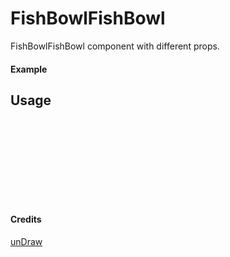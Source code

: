 
<Meta of={FishBowlFishBowl} title="unDraw/FishBowlFishBowl" />

# FishBowlFishBowl

FishBowlFishBowl component with different props.

#### Example

<Canvas of={FishBowlFishBowl.Primary} />

## Usage

```ts
import { FishBowlFishBowl } from "yadl-ui";

const Example = () => {
  return (
      <FishBowlFishBowl />
  );
};

export default Example;
```

#### Credits
[unDraw](https://undraw.co/illustrations)
